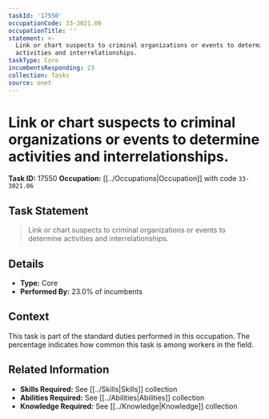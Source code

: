 ```yaml
---
taskId: '17550'
occupationCode: 33-3021.06
occupationTitle: ''
statement: >-
  Link or chart suspects to criminal organizations or events to determine
  activities and interrelationships.
taskType: Core
incumbentsResponding: 23
collection: Tasks
source: onet
---
```

# Link or chart suspects to criminal organizations or events to determine activities and interrelationships.

**Task ID:** 17550
**Occupation:** [[../Occupations|Occupation]] with code `33-3021.06`

## Task Statement

> Link or chart suspects to criminal organizations or events to determine activities and interrelationships.

## Details

- **Type:** Core
- **Performed By:** 23.0% of incumbents

## Context

This task is part of the standard duties performed in this occupation. The percentage indicates how common this task is among workers in the field.

## Related Information

- **Skills Required:** See [[../Skills|Skills]] collection
- **Abilities Required:** See [[../Abilities|Abilities]] collection
- **Knowledge Required:** See [[../Knowledge|Knowledge]] collection

